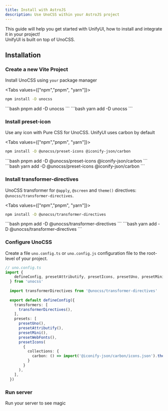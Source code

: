 ```yaml
---
title: Install with AstroJS
description: Use UnoCSS within your AstroJS project
---
```


This guide will help you get started with UnifyUI, how to install and integrate it in your project!
<br/>
UnifyUI is built on top of UnoCSS.


## Installation
<Steps>

### Create a new Vite Project
Install UnoCSS using `your` package manager

<Tabs values={["npm","pnpm", "yarn"]}>
  <TabPanel value="npm">
```bash
npm install -D unocss
```
  </TabPanel>
  <TabPanel value="pnpm">
```bash
pnpm add -D unocss
```
  </TabPanel>
  <TabPanel value="yarn">
```bash
yarn add -D unocss
```
  </TabPanel>
</Tabs>

### Install preset-icon
Use any icon with Pure CSS for UnoCSS. UnifyUI uses carbon by default

<Tabs values={["npm","pnpm", "yarn"]}>
  <TabPanel value="npm">
```bash
npm install -D @unocss/preset-icons @iconify-json/carbon
```
  </TabPanel>
  <TabPanel value="pnpm">
```bash
pnpm add -D @unocss/preset-icons @iconify-json/carbon
```
  </TabPanel>
  <TabPanel value="yarn">
```bash
yarn add -D @unocss/preset-icons @iconify-json/carbon
```
  </TabPanel>
</Tabs>


### Install transformer-directives

UnoCSS transformer for `@apply`, `@screen` and `theme()` directives: `@unocss/transformer-directives`.

<Tabs values={["npm","pnpm", "yarn"]}>
  <TabPanel value="npm">
```bash
npm install -D @unocss/transformer-directives
```
  </TabPanel>
  <TabPanel value="pnpm">
```bash
pnpm add -D @unocss/transformer-directives
```
  </TabPanel>
  <TabPanel value="yarn">
```bash
yarn add -D @unocss/transformer-directives
```
  </TabPanel>
</Tabs>

### Configure UnoCSS

Create a file `uno.config.ts` or `uno.config.js` configuration file to the root-level of your project.

```ts
// uno.config.ts
import {
    defineConfig, presetAttributify, presetIcons, presetUno, presetMini, presetWebFonts
  } from 'unocss'
  
  import transformerDirectives from '@unocss/transformer-directives'
  
  export default defineConfig({
    transformers: [
      transformerDirectives(),
    ],
    presets: [
      presetUno(),
      presetAttributify(),
      presetMini(),
      presetWebFonts(),
      presetIcons(
        {
          collections: {
            carbon: () => import('@iconify-json/carbon/icons.json').then(i => i.default),
          }
        }
      ),
    ],
  })
```
### Run server
Run your server to see magic

</Steps>